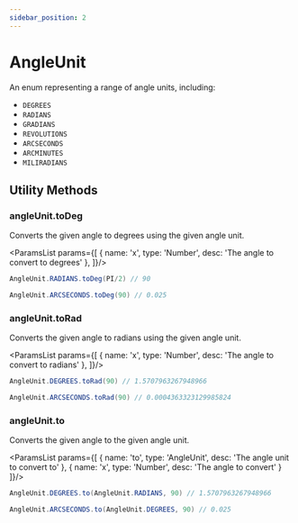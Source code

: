 ```yaml
---
sidebar_position: 2
---
```



# AngleUnit

An enum representing a range of angle units, including:
- `DEGREES`
- `RADIANS`
- `GRADIANS`
- `REVOLUTIONS`
- `ARCSECONDS`
- `ARCMINUTES`
- `MILIRADIANS`

## Utility Methods

### angleUnit.toDeg

Converts the given angle to degrees using the given angle unit.

<ParamsList params={[
  {
    name: 'x',
    type: 'Number',
    desc: 'The angle to convert to degrees'
  },
]}/>

```java
AngleUnit.RADIANS.toDeg(PI/2) // 90

AngleUnit.ARCSECONDS.toDeg(90) // 0.025
```

### angleUnit.toRad

Converts the given angle to radians using the given angle unit.

<ParamsList params={[
  {
    name: 'x',
    type: 'Number',
    desc: 'The angle to convert to radians'
  },
]}/>

```java
AngleUnit.DEGREES.toRad(90) // 1.5707963267948966

AngleUnit.ARCSECONDS.toRad(90) // 0.0004363323129985824
```

### angleUnit.to

Converts the given angle to the given angle unit.

<ParamsList params={[
  {
    name: 'to',
    type: 'AngleUnit',
    desc: 'The angle unit to convert to'
  },
  {
    name: 'x',
    type: 'Number',
    desc: 'The angle to convert'
  }
]}/>

```java
AngleUnit.DEGREES.to(AngleUnit.RADIANS, 90) // 1.5707963267948966

AngleUnit.ARCSECONDS.to(AngleUnit.DEGREES, 90) // 0.025
```
